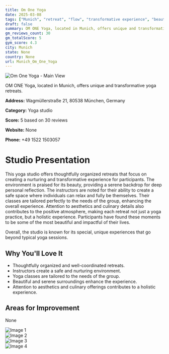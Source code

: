 ```yaml
---
title: Om One Yoga
date: 2025-03-08
tags: ["Munich", "retreat", "flow", "transformative experience", "beautiful environment", "Munich"]  
draft: false
summary: OM ONE Yoga, located in Munich, offers unique and transformative yoga retreats.
gm_reviews_count: 30
gm_totalScore: 5
gym_score: 4.3
city: Munich
state: None
country: None
url: Munich_Om_One_Yoga
---
```


<div className="aspect-[16/9] relative my-8">
  <img 
    src="https://lh5.googleusercontent.com/p/AF1QipNifX_FXH7SBC108wPlQpliOGcADyQYn6NbLe5j=w1920-h1080-k-no"
    alt="Om One Yoga - Main View"
    className="object-cover absolute inset-0 w-full h-full rounded-lg"
  />
</div>

OM ONE Yoga, located in Munich, offers unique and transformative yoga retreats.

**Address:** Wagmüllerstraße 21, 80538 München, Germany

**Category:** Yoga studio

**Score:** 5 based on 30 reviews

**Website:** None

**Phone:** +49 1522 1503057

# Studio Presentation

This yoga studio offers thoughtfully organized retreats that focus on creating a nurturing and transformative experience for participants. The environment is praised for its beauty, providing a serene backdrop for deep personal reflection. The instructors are noted for their ability to create a safe space where individuals can relax and fully be themselves. Their classes are tailored perfectly to the needs of the group, enhancing the overall experience. Attention to aesthetics and culinary details also contributes to the positive atmosphere, making each retreat not just a yoga practice, but a holistic experience. Participants have found these moments to be some of the most beautiful and impactful of their lives.

Overall, the studio is known for its special, unique experiences that go beyond typical yoga sessions.

## Why You'll Love It

- Thoughtfully organized and well-coordinated retreats.
- Instructors create a safe and nurturing environment.
- Yoga classes are tailored to the needs of the group.
- Beautiful and serene surroundings enhance the experience.
- Attention to aesthetics and culinary offerings contributes to a holistic experience.

## Areas for Improvement

None

<div className="grid grid-cols-1 xl:grid-cols-2 gap-4 my-8">
<div className="aspect-[4/3] relative"><img src="https://lh5.googleusercontent.com/p/AF1QipNhbB5Q8HHlN078D3DBbkbs52cQFcfm8CTz95Bd=w1920-h1080-k-no" alt="Image 1" className="object-cover absolute inset-0 w-full h-full rounded-lg" /></div>
<div className="aspect-[4/3] relative"><img src="https://lh5.googleusercontent.com/p/AF1QipPdkQG_ZAFEZ1D8lN9QwUaURGEIMNiKexFhOqpg=w1920-h1080-k-no" alt="Image 2" className="object-cover absolute inset-0 w-full h-full rounded-lg" /></div>
<div className="aspect-[4/3] relative"><img src="https://lh5.googleusercontent.com/p/AF1QipN63t2NpY3zoIeWQJQweLWxcBf7038mwiqmpeCA=w1920-h1080-k-no" alt="Image 3" className="object-cover absolute inset-0 w-full h-full rounded-lg" /></div>
<div className="aspect-[4/3] relative"><img src="https://lh5.googleusercontent.com/p/AF1QipPNY14mxeBHjJ60HKAs0TG5UorQ7kdGHNEI5ZpY=w1920-h1080-k-no" alt="Image 4" className="object-cover absolute inset-0 w-full h-full rounded-lg" /></div>
</div>